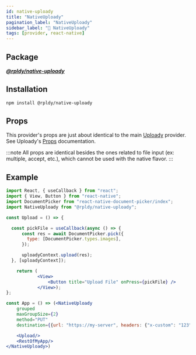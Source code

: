 ```yaml
---
id: native-uploady
title: "NativeUploady"
pagination_label: "NativeUploady"
sidebar_label: "🧰 NativeUploady"
tags: [provider, react-native]
---
```


## Package

**_[@rpldy/native-uploady](../../../packages/rpldy-native-uploady)_**

## Installation

```bash npm2yarn
npm install @rpldy/native-uploady
```

## Props

This provider's props are just about identical to the main [Uploady](../..) provider.
See Uploady's [Props](../../..#props) documentation.

:::note
All props are identical besides the ones related to file input (ex: multiple, accept, etc.), which cannot be used with the native flavor.
:::

## Example

```jsx
import React, { useCallback } from "react";
import { View, Button } from "react-native";
import DocumentPicker from "react-native-document-picker/index";
import NativeUploady from "@rpldy/native-uploady";

const Upload = () => {

  const pickFile = useCallback(async () => {
      const res = await DocumentPicker.pick({
        type: [DocumentPicker.types.images],
      });

      uploadyContext.upload(res);
  }, [uploadyContext]);

    return (
			<View>
				<Button title="Upload File" onPress={pickFile} />
			</View>);
};

const App = () => (<NativeUploady
    grouped
    maxGroupSize={2}
    method="PUT"
    destination={{url: "https://my-server", headers: {"x-custom": "123"}}}>

    <Upload/>
    <RestOfMyApp/>
</NativeUploady>)

```
